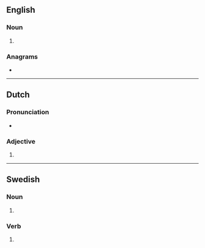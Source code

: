 {{also|lekš}}
==English==

===Noun===
{{head|en|noun form}}

# {{plural of|en|lek}}

===Anagrams===
* {{anagrams|en|a=ekls|Elks|Kels|Selk|elks|lesk}}

----

==Dutch==

===Pronunciation===
* {{rhymes|nl|ɛks}}

===Adjective===
{{head|nl|adjective form}}

# {{nl-adj form of|part|lek}}

----

==Swedish==

===Noun===
{{head|sv|noun form}}

# {{sv-noun-form-indef-gen|lek}}

===Verb===
{{head|sv|verb form}}

# {{sv-verb-form-pre-pass|leka}}